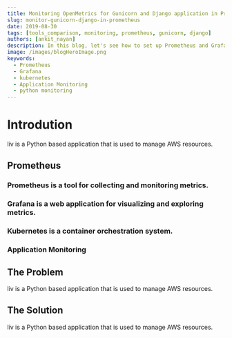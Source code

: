 ```yaml
---
title: Monitoring OpenMetrics for Gunicorn and Django application in Prometheus
slug: monitor-gunicorn-django-in-prometheus
date: 2019-08-30
tags: [tools_comparison, monitoring, prometheus, gunicorn, django]
authors: [ankit_nayan]
description: In this blog, let's see how to set up Prometheus and Grafana in EKS and how to monitor Python based applications using Prometheus.
image: /images/blogHeroImage.png
keywords:
  - Prometheus
  - Grafana
  - kubernetes
  - Application Monitoring
  - python monitoring
---
```


# Introdution
liv is a Python based application that is used to manage AWS resources.


## Prometheus

### Prometheus is a tool for collecting and monitoring metrics.

### Grafana is a web application for visualizing and exploring metrics.

### Kubernetes is a container orchestration system.

### Application Monitoring

## The Problem

liv is a Python based application that is used to manage AWS resources.



## The Solution

liv is a Python based application that is used to manage AWS resources.
